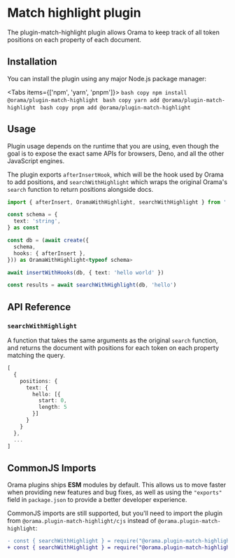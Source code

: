 
# Match highlight plugin

The plugin-match-highlight plugin allows Orama to keep track of all token positions on each property of each document.

## Installation

You can install the plugin using any major Node.js package manager:

<Tabs items={['npm', 'yarn', 'pnpm']}>
  <Tab>```bash copy npm install @orama/plugin-match-highlight ```</Tab>
  <Tab>```bash copy yarn add @orama/plugin-match-highlight ```</Tab>
  <Tab>```bash copy pnpm add @orama/plugin-match-highlight ```</Tab>
</Tabs>

## Usage

Plugin usage depends on the runtime that you are using, even though the goal is to expose the exact same APIs for browsers, Deno, and all the other JavaScript engines.

The plugin exports `afterInsertHook`, which will be the hook used by Orama to add positions, and `searchWithHighlight` which wraps the original Orama's `search` function to return positions alongside docs.

```typescript copy
import { afterInsert, OramaWithHighlight, searchWithHighlight } from '../src'

const schema = {
  text: 'string',
} as const

const db = (await create({
  schema,
  hooks: { afterInsert },
})) as OramaWithHighlight<typeof schema>

await insertWithHooks(db, { text: 'hello world' })

const results = await searchWithHighlight(db, 'hello')
```

## API Reference

### `searchWithHighlight`

A function that takes the same arguments as the original `search` function, and
returns the document with positions for each token on each property matching the
query.

```typescript copy
[
  {
    positions: {
      text: {
        hello: [{
          start: 0,
          length: 5
        }]
      }
    }
  },
  ...
]
```

## CommonJS Imports

Orama plugins ships **ESM** modules by default. This allows us to move faster when providing new features and bug fixes, as well as using the `"exports"` field in `package.json` to provide a better developer experience.

CommonJS imports are still supported, but you'll need to import the plugin from `@orama.plugin-match-highlight/cjs` instead of `@orama.plugin-match-highlight`:

```diff
- const { searchWithHighlight } = require("@orama.plugin-match-highlight");
+ const { searchWithHighlight } = require("@orama.plugin-match-highlight/cjs");
```
